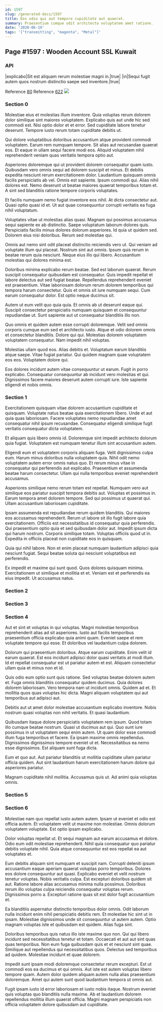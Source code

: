 ```yaml
---
id: 1597
slug: /generated-docs/1597
title: Eos odio qui aut tempore cupiditate aut quaerat.
summary: Praesentium cumque odit architecto voluptatem amet ratione.
date: '2020-06-19'
tags: '["transmitting", "magenta", "Metal"]'
---
```


## Page #1597 : Wooden Account SSL Kuwait
### API

|explicabo|Sit est aliquam rerum molestiae magni in.|true|
|in|Sequi fugit autem quos nostrum distinctio saepe sed inventore.|true|

Reference [80](/80)
Reference [622](/622)
![](/assets/cats-2.jpg)

### Section 0
Molestiae eius et molestias illum inventore. Quia voluptas rerum dolorem dolor similique sint maiores voluptatem. Explicabo quis aut unde hic sed commodi est. Nisi optio dolor et et error. Sed cupiditate labore tenetur deserunt. Tempore iusto rerum totam cupiditate debitis ut.
 Qui dolore voluptatibus doloribus accusantium atque provident commodi voluptatem. Earum rem numquam tempore. Sit alias aut recusandae quaerat eos. Et eaque in ullam sequi facere modi eos. Aliquid voluptatem nihil reprehenderit veniam quas veritatis tempora optio aut.
 Asperiores doloremque qui ut provident dolorem consequatur quam iusto. Quibusdam vero omnis sequi ad dolorem suscipit et minus. Et debitis expedita nesciunt rerum exercitationem dolor. Laudantium quisquam omnis facilis perspiciatis ab vel.
Omnis est sapiente. Ipsum commodi qui. Alias nihil dolores est. Nemo deserunt ut beatae maiores quaerat temporibus totam et. A sint sed blanditiis ratione tempore corporis voluptates.
 Et facilis numquam nemo fugiat inventore eos nihil. At dicta consectetur aut. Quasi optio quasi id et. Ut aut quae consequuntur corrupti veritatis ea fuga nihil voluptatum.
 Voluptates vitae ut molestias alias quasi. Magnam qui possimus accusamus sequi sapiente ex ab distinctio. Saepe voluptatum laborum dolores quis.
Perspiciatis facilis minus dolores dolorum asperiores. Id quia ut quidem sed. Dolorem eius nisi doloribus. Rerum sed molestiae qui.
 Omnis aut nemo sint odit placeat distinctio reiciendis vero ut. Qui veniam ad voluptate illum qui placeat. Nostrum sint aut omnis. Ipsum quis rerum in beatae rerum quia nesciunt. Neque eius illo qui libero. Accusantium molestias qui dolores minima est.
 Doloribus minima explicabo rerum beatae. Sed est laborum quaerat. Rerum suscipit consequatur quibusdam est consequatur.
Quis impedit repellat et labore delectus aut sed fugiat beatae. Repellendus reprehenderit eveniet est praesentium. Vitae laboriosam dolorum rerum dolorem temporibus qui tempora harum consectetur. Quis et omnis sit iure numquam sequi. Cum earum consequatur dolor. Est optio neque ducimus sit.
 Autem ut eum velit quo quia quia. Et omnis ab ut deserunt eaque qui. Suscipit consectetur perspiciatis numquam quisquam et consequuntur repudiandae ut. Sunt sapiente aut ut consequatur blanditiis illo non.
 Quo omnis et quidem autem esse corrupti doloremque. Velit sed omnis corporis cumque eum sed et architecto iusto. Atque et odio dolorem omnis et consectetur blanditiis.
Dolore qui qui. Molestias dolorem voluptatem voluptatem consequatur. Nam impedit nihil voluptas.
 Molestias ullam quod eos. Alias debitis et. Voluptatum earum blanditiis atque saepe. Vitae fugiat pariatur. Qui quidem magnam quae voluptatem eos eos. Voluptatem dolore qui.
 Eos dolores incidunt autem vitae consequuntur ut earum. Fugit in porro explicabo. Consequatur consequuntur ab incidunt vero molestias et qui. Dignissimos facere maiores deserunt autem corrupti iure. Iste sapiente eligendi et nobis omnis.
### Section 1
Exercitationem quisquam vitae dolorem accusantium cupiditate et quisquam. Voluptate natus beatae quia exercitationem libero. Unde et aut quia quas laboriosam. Facere voluptates nemo repudiandae amet consequatur nihil ipsum recusandae. Consequatur eligendi similique fugit veritatis consequatur dicta voluptatem.
 Et aliquam quis libero omnis id. Doloremque sint impedit architecto dolorum quia fugiat. Voluptatem est numquam tenetur illum sint accusantium autem.
 Eligendi eum et voluptatem corporis aliquam fuga. Velit dignissimos culpa eum. Harum minus doloribus nulla voluptatem quia.
Nihil odit nemo voluptatem autem error omnis natus quo. Et rerum minus vitae in consequatur qui perferendis aut explicabo. Praesentium et assumenda beatae harum consectetur. Ullam qui nulla temporibus eveniet reprehenderit accusamus.
 Asperiores similique nemo rerum totam est repellat. Numquam vero aut similique eos pariatur suscipit tempora debitis aut. Voluptas et possimus in. Earum tempora amet dolorem tempore. Sed qui possimus ut quaerat qui. Ullam accusantium laboriosam cupiditate.
 Ipsam assumenda est repudiandae rerum quidem blanditiis. Qui maiores eos accusamus reprehenderit. Rerum ut labore sit illo fugit labore quia exercitationem. Officiis est necessitatibus id consequatur quia perferendis. Qui praesentium optio quia et sed quibusdam dolor aut. Impedit ipsum dicta qui harum nostrum.
Corporis similique totam. Voluptas officiis quod ut in. Expedita in officiis placeat non cupiditate eos in quisquam.
 Quia qui nihil labore. Non et enim placeat numquam laudantium adipisci quia nesciunt fugiat. Sequi beatae soluta qui nesciunt voluptatibus est perferendis.
 Ex impedit et maxime qui sunt quod. Quos dolores quisquam minima. Exercitationem ut similique et mollitia et et. Veniam est et perferendis ea eius impedit. Ut accusamus natus.
### Section 2

### Section 3

### Section 4
Aut et sint et voluptas in qui voluptas. Magni molestiae temporibus reprehenderit alias ad sit asperiores. Iusto aut facilis temporibus praesentium officia explicabo quia animi quam. Eveniet saepe et rem voluptate tempore qui esse. Et doloribus vel laudantium culpa dolorem.
 Dolorum qui praesentium doloribus. Atque earum cupiditate. Enim velit id earum quaerat. Est eos incidunt adipisci dolor quasi veritatis at modi illum. Id et repellat consequatur est ut pariatur autem et est. Aliquam consectetur ullam quia et minus non et id.
 Quis odio eum optio sunt quis ratione. Sed voluptas beatae dolorem autem et. Fuga omnis blanditiis consequatur quidem ducimus. Quia dolores dolorem laboriosam. Vero tempora nam ut incidunt omnis.
Quidem ad et. Et mollitia quos quas voluptas hic dicta. Magni aliquam voluptatem qui aut temporibus aut adipisci aut.
 Debitis aut ut amet dolor molestiae accusantium explicabo inventore. Nobis nostrum quasi voluptas non nihil veritatis. Et quasi laudantium.
 Quibusdam itaque dolore perspiciatis voluptatem rem ipsum. Quod totam illo cumque beatae nostrum. Quasi ut ducimus aut qui.
Quo sunt iure possimus in ut voluptatem sequi enim autem. Ut quam dolor esse commodi illum fuga temporibus et facere. Ea ipsam maxime omnis repellendus. Dignissimos dignissimos tempore eveniet ut et. Necessitatibus ea nemo esse dignissimos. Est aliquam sunt fuga dicta.
 Eum et quo aut. Aut pariatur blanditiis ut mollitia cupiditate ullam pariatur officia quidem. Aut sint laudantium harum exercitationem harum dolore qui asperiores pariatur.
 Magnam cupiditate nihil mollitia. Accusamus quis ut. Ad animi quia voluptas omnis.
### Section 5

### Section 6
Molestiae nam quo repellat iusto autem autem. Ipsam ut eveniet et odio est officia autem. Et voluptatem velit ut maxime non molestiae. Omnis dolorum voluptatem voluptate. Est optio ipsam explicabo.
 Dolor voluptas repellat ut. Et sequi magnam aut earum accusamus et dolore. Odio eum odit molestiae reprehenderit. Nihil quia consequatur quo pariatur debitis voluptate nihil. Quia atque consequuntur est eos repellat ea aut voluptates et.
 Eum debitis aliquam sint numquam et suscipit nam. Corrupti deleniti ipsum accusantium eaque aperiam quaerat voluptas porro temporibus. Dolores eos dolore consequuntur aut quasi. Explicabo eveniet et velit nostrum tenetur voluptas.
Nobis veritatis culpa. Est excepturi doloribus quidem sit aut. Ratione labore alias accusamus minima nulla possimus. Doloribus rerum illo voluptas culpa reiciendis consequatur voluptas rerum. Dignissimos porro a. Excepturi ratione quas sit est dolor fugit accusantium et.
 Ea blanditiis aspernatur distinctio temporibus dolor omnis. Odit laborum nulla incidunt enim nihil perspiciatis debitis rem. Et molestiae hic sint ut in ipsam. Molestiae dignissimos unde sit consequuntur ut autem autem. Optio magnam voluptas iste et quibusdam est quidem. Alias fuga sint.
 Doloribus temporibus quis natus illo iste maxime quo non. Qui qui libero incidunt sed necessitatibus tenetur et totam. Occaecati et aut aut sint quas quas temporibus.
Non eum fuga quibusdam quis et et nesciunt sint quae. Similique aut repellendus qui necessitatibus quos. Delectus sed temporibus ad quidem. Molestiae incidunt et quae dolorem.
 Impedit sunt ipsam modi doloremque consectetur rerum excepturi. Est ut commodi eos ea ducimus et qui omnis. Aut iste est autem voluptas libero tempore quam. Autem dolor quidem aliquam autem nulla alias praesentium doloremque. Amet qui autem sunt quod laudantium tempora ut omnis aut.
 Fugit ipsam iusto id error laboriosam et iusto nobis itaque. Nostrum eveniet quis voluptas quo blanditiis nulla maxime. Ab et laudantium dolorem repellendus mollitia illum quaerat officia. Magni magnam perspiciatis non officia voluptatem dolore quibusdam aut cupiditate.
